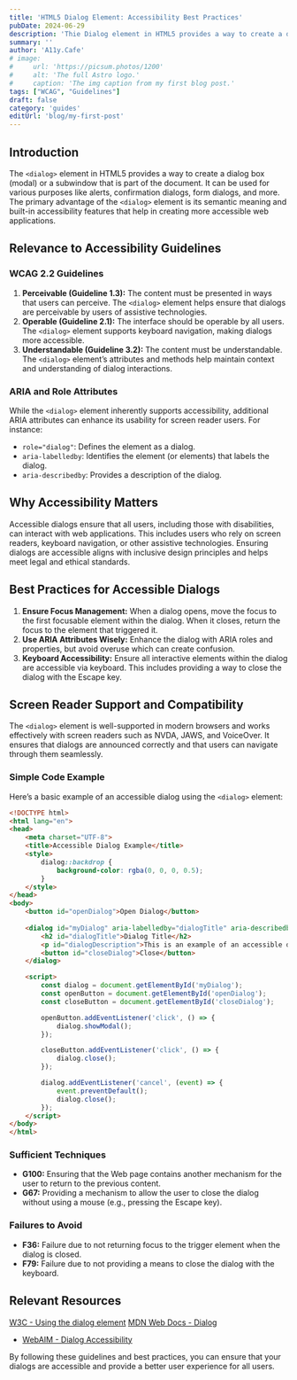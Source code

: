 ```yaml
---
title: 'HTML5 Dialog Element: Accessibility Best Practices'
pubDate: 2024-06-29
description: 'Thie Dialog element in HTML5 provides a way to create a dialog box or a subwindow (modal) that is part of the document. '
summary: ''
author: 'A11y.Cafe'
# image:
#     url: 'https://picsum.photos/1200'
#     alt: 'The full Astro logo.'
#     caption: 'The img caption from my first blog post.'
tags: ["WCAG", "Guidelines"]
draft: false
category: 'guides'
editUrl: 'blog/my-first-post'
---
```


 

## Introduction

The `<dialog>` element in HTML5 provides a way to create a dialog box (modal) or a subwindow that is part of the document. It can be used for various purposes like alerts, confirmation dialogs, form dialogs, and more. The primary advantage of the `<dialog>` element is its semantic meaning and built-in accessibility features that help in creating more accessible web applications.

## Relevance to Accessibility Guidelines

### WCAG 2.2 Guidelines

1. **Perceivable (Guideline 1.3):** The content must be presented in ways that users can perceive. The `<dialog>` element helps ensure that dialogs are perceivable by users of assistive technologies.
2. **Operable (Guideline 2.1):** The interface should be operable by all users. The `<dialog>` element supports keyboard navigation, making dialogs more accessible.
3. **Understandable (Guideline 3.2):** The content must be understandable. The `<dialog>` element’s attributes and methods help maintain context and understanding of dialog interactions.

### ARIA and Role Attributes

While the `<dialog>` element inherently supports accessibility, additional ARIA attributes can enhance its usability for screen reader users. For instance:

- `role="dialog"`: Defines the element as a dialog.
- `aria-labelledby`: Identifies the element (or elements) that labels the dialog.
- `aria-describedby`: Provides a description of the dialog.

## Why Accessibility Matters

Accessible dialogs ensure that all users, including those with disabilities, can interact with web applications. This includes users who rely on screen readers, keyboard navigation, or other assistive technologies. Ensuring dialogs are accessible aligns with inclusive design principles and helps meet legal and ethical standards.

## Best Practices for Accessible Dialogs

1. **Ensure Focus Management:** When a dialog opens, move the focus to the first focusable element within the dialog. When it closes, return the focus to the element that triggered it.
2. **Use ARIA Attributes Wisely:** Enhance the dialog with ARIA roles and properties, but avoid overuse which can create confusion.
3. **Keyboard Accessibility:** Ensure all interactive elements within the dialog are accessible via keyboard. This includes providing a way to close the dialog with the Escape key.

## Screen Reader Support and Compatibility

The `<dialog>` element is well-supported in modern browsers and works effectively with screen readers such as NVDA, JAWS, and VoiceOver. It ensures that dialogs are announced correctly and that users can navigate through them seamlessly.

### Simple Code Example

Here’s a basic example of an accessible dialog using the `<dialog>` element:

```html
<!DOCTYPE html>
<html lang="en">
<head>
    <meta charset="UTF-8">
    <title>Accessible Dialog Example</title>
    <style>
        dialog::backdrop {
            background-color: rgba(0, 0, 0, 0.5);
        }
    </style>
</head>
<body>
    <button id="openDialog">Open Dialog</button>
    
    <dialog id="myDialog" aria-labelledby="dialogTitle" aria-describedby="dialogDescription">
        <h2 id="dialogTitle">Dialog Title</h2>
        <p id="dialogDescription">This is an example of an accessible dialog using the HTML5 <code>&lt;dialog&gt;</code> element.</p>
        <button id="closeDialog">Close</button>
    </dialog>

    <script>
        const dialog = document.getElementById('myDialog');
        const openButton = document.getElementById('openDialog');
        const closeButton = document.getElementById('closeDialog');

        openButton.addEventListener('click', () => {
            dialog.showModal();
        });

        closeButton.addEventListener('click', () => {
            dialog.close();
        });

        dialog.addEventListener('cancel', (event) => {
            event.preventDefault();
            dialog.close();
        });
    </script>
</body>
</html>
```

### Sufficient Techniques

- **G100:** Ensuring that the Web page contains another mechanism for the user to return to the previous content.
- **G67:** Providing a mechanism to allow the user to close the dialog without using a mouse (e.g., pressing the Escape key).

### Failures to Avoid

- **F36:** Failure due to not returning focus to the trigger element when the dialog is closed.
- **F79:** Failure due to not providing a means to close the dialog with the keyboard.

## Relevant Resources

<a href="https://www.w3.org/TR/wai-aria-practices-1.1/#dialog_modal" target="_blank">W3C - Using the dialog element</a>
<a href="https://developer.mozilla.org/en-US/docs/Web/HTML/Element/dialog" target="_blank">MDN Web Docs - Dialog</a>
- <a href="https://webaim.org/techniques/aria/dialogs" target="_blank" rel="noopener noreferrer">WebAIM - Dialog Accessibility</a>

By following these guidelines and best practices, you can ensure that your dialogs are accessible and provide a better user experience for all users.